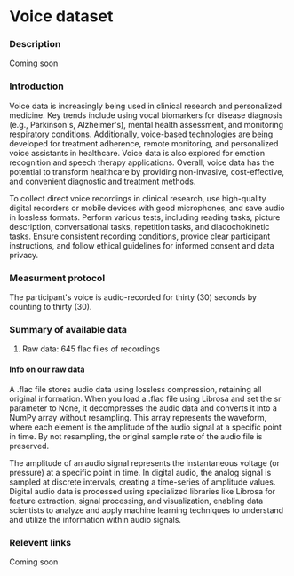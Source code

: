# Voice dataset

### Description
Coming soon

### Introduction
Voice data is increasingly being used in clinical research and personalized medicine. Key trends include using vocal biomarkers for disease diagnosis (e.g., Parkinson's, Alzheimer's), mental health assessment, and monitoring respiratory conditions. Additionally, voice-based technologies are being developed for treatment adherence, remote monitoring, and personalized voice assistants in healthcare. Voice data is also explored for emotion recognition and speech therapy applications. Overall, voice data has the potential to transform healthcare by providing non-invasive, cost-effective, and convenient diagnostic and treatment methods.

To collect direct voice recordings in clinical research, use high-quality digital recorders or mobile devices with good microphones, and save audio in lossless formats. Perform various tests, including reading tasks, picture description, conversational tasks, repetition tasks, and diadochokinetic tasks. Ensure consistent recording conditions, provide clear participant instructions, and follow ethical guidelines for informed consent and data privacy.

### Measurment protocol
The participant's voice is audio-recorded for thirty (30) seconds by counting to thirty (30).

### Summary of available data
1. Raw data: 645 flac files of recordings

#### Info on our raw data
A .flac file stores audio data using lossless compression, retaining all original information. When you load a .flac file using Librosa and set the sr parameter to None, it decompresses the audio data and converts it into a NumPy array without resampling. This array represents the waveform, where each element is the amplitude of the audio signal at a specific point in time. By not resampling, the original sample rate of the audio file is preserved.

The amplitude of an audio signal represents the instantaneous voltage (or pressure) at a specific point in time. In digital audio, the analog signal is sampled at discrete intervals, creating a time-series of amplitude values. Digital audio data is processed using specialized libraries like Librosa for feature extraction, signal processing, and visualization, enabling data scientists to analyze and apply machine learning techniques to understand and utilize the information within audio signals.

### Relevent links
Coming soon

